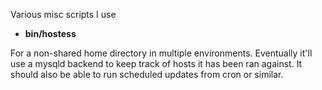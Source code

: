 Various misc scripts I use

* '''bin/hostess'''
For a non-shared home directory in multiple environments.  Eventually it'll use a mysqld backend to keep track of hosts it has been ran against.  It should also be able to run scheduled updates from cron or similar.
